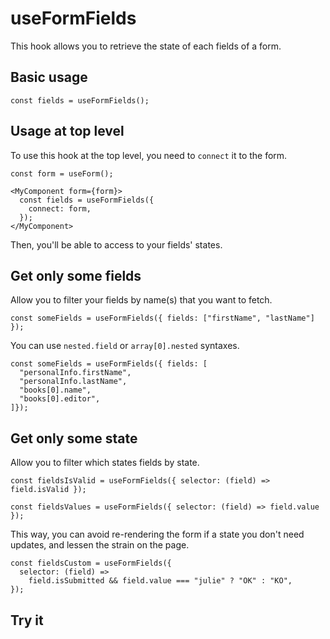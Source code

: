 
# useFormFields

This hook allows you to retrieve the state of each fields of a form.

## Basic usage

```tsx
const fields = useFormFields();
```

## Usage at top level

To use this hook at the top level, you need to `connect` it to the form.

```tsx
const form = useForm();

<MyComponent form={form}>
  const fields = useFormFields({
    connect: form,
  });
</MyComponent>
```

Then, you'll be able to access to your fields' states.

## Get only some fields

Allow you to filter your fields by name(s) that you want to fetch.

```tsx
const someFields = useFormFields({ fields: ["firstName", "lastName"] });
```

You can use `nested.field` or `array[0].nested` syntaxes.

```tsx
const someFields = useFormFields({ fields: [
  "personalInfo.firstName",
  "personalInfo.lastName",
  "books[0].name",
  "books[0].editor",
]});
```

## Get only some state

Allow you to filter which states fields by state. 

```tsx
const fieldsIsValid = useFormFields({ selector: (field) => field.isValid });

const fieldsValues = useFormFields({ selector: (field) => field.value });
```

This way, you can avoid re-rendering the form if a state you don't need updates, and lessen the strain on the page.

```tsx
const fieldsCustom = useFormFields({
  selector: (field) =>
    field.isSubmitted && field.value === "julie" ? "OK" : "KO",
});
```
## Try it

<CodeEditor files={useFormFields} />
